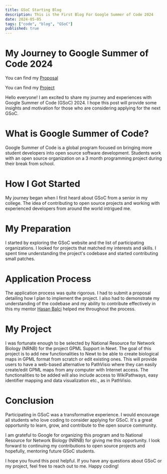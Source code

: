 ```yaml
---
title: GSoC Starting Blog
description: This is the First Blog For Google Summer of Code 2024
date: 2024-05-05
tags: ["code", "blog", "GSoC"]
published: true
---
```


# My Journey to Google Summer of Code 2024

You can find my [Proposal](https://docs.google.com/document/d/1HGKHZiJ3YfGh1wmtdTB7U6aM-eHlLfv3A93gyFo0rPw/edit)

You can find my [Project ](https://summerofcode.withgoogle.com/programs/2024/projects/g2B7bPLO)

Hello everyone! I am excited to share my journey and experiences with Google Summer of Code (GSoC) 2024. I hope this post will provide some insights and motivation for those who are considering applying for the next GSoC.

# What is Google Summer of Code?

Google Summer of Code is a global program focused on bringing more student developers into open source software development. Students work with an open source organization on a 3 month programming project during their break from school.

# How I Got Started

My journey began when I first heard about GSoC from a senior in my college. The idea of contributing to open source projects and working with experienced developers from around the world intrigued me.

# My Preparation

I started by exploring the GSoC website and the list of participating organizations. I looked for projects that matched my interests and skills. I spent time understanding the project's codebase and started contributing small patches.

# Application Process

The application process was quite rigorous. I had to submit a proposal detailing how I plan to implement the project. I also had to demonstrate my understanding of the codebase and my ability to contribute effectively in this my mentor [Hasan Balci](https://www.linkedin.com/in/hasan-balc%C4%B1-52490bb4/) helped me throughout the process.

# My Project

I was fortunate enough to be selected by National Resource for Network Biology (NRNB) for the project GPML Support in Newt. The goal of this project is to add new functionalities to Newt to be able to create biological maps in GPML format from scratch or edit existing ones. This will provide users to have a web-based alternative to PathVisio where they can easily create/edit GPML maps from any computer with Internet access. The functionalities to be added will also include access to WikiPathways, easy identifier mapping and data visualization etc., as in PathVisio.

# Conclusion

Participating in GSoC was a transformative experience. I would encourage all students who love coding to consider applying for GSoC. It's a great opportunity to learn, grow, and contribute to the open source community.

I am grateful to Google for organizing this program and to National Resource for Network Biology (NRNB) for giving me this opportunity. I look forward to continuing my contributions to open source projects and hopefully, mentoring future GSoC students.

I hope you found this post helpful. If you have any questions about GSoC or my project, feel free to reach out to me. Happy coding!

